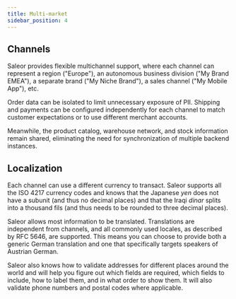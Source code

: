 ```yaml
---
title: Multi-market
sidebar_position: 4
---
```


## Channels

Saleor provides flexible multichannel support, where each channel can represent a region ("Europe"), an autonomous business division ("My Brand EMEA"), a separate brand ("My Niche Brand"), a sales channel ("My Mobile App"), etc.

Order data can be isolated to limit unnecessary exposure of PII. Shipping and payments can be configured independently for each channel to match customer expectations or to use different merchant accounts.

Meanwhile, the product catalog, warehouse network, and stock information remain shared, eliminating the need for synchronization of multiple backend instances.

## Localization

Each channel can use a different currency to transact. Saleor supports all the ISO 4217 currency codes and knows that the Japanese *yen* does not have a subunit (and thus no decimal places) and that the Iraqi *dinar* splits into a thousand fils (and thus needs to be rounded to three decimal places).

Saleor allows most information to be translated. Translations are independent from channels, and all commonly used locales, as described by RFC 5646, are supported. This means you can choose to provide both a generic German translation and one that specifically targets speakers of Austrian German.

Saleor also knows how to validate addresses for different places around the world and will help you figure out which fields are required, which fields to include, how to label them, and in what order to show them. It will also validate phone numbers and postal codes where applicable.
